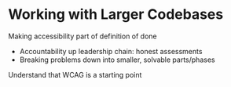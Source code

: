 # Working with Larger Codebases

Making accessibility part of definition of done
- Accountability up leadership chain: honest assessments
- Breaking problems down into smaller, solvable parts/phases

Understand that WCAG is a starting point

